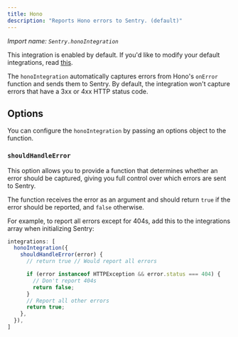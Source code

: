 ```yaml
---
title: Hono
description: "Reports Hono errors to Sentry. (default)"
---
```


_Import name: `Sentry.honoIntegration`_

This integration is enabled by default. If you'd like to modify your default integrations, read [this](./../#modifying-default-integrations).

The `honoIntegration` automatically captures errors from Hono's `onError` function and sends them to Sentry. By default, the integration won't capture errors that have a 3xx or 4xx HTTP status code.

## Options

You can configure the `honoIntegration` by passing an options object to the function.

### `shouldHandleError`

This option allows you to provide a function that determines whether an error should be captured, giving you full control over which errors are sent to Sentry.

The function receives the error as an argument and should return `true` if the error should be reported, and `false` otherwise.

For example, to report all errors except for 404s, add this to the integrations array when initializing Sentry:

```javascript
integrations: [
  honoIntegration({
    shouldHandleError(error) {
      // return true // Would report all errors

      if (error instanceof HTTPException && error.status === 404) {
        // Don't report 404s
        return false;
      }
      // Report all other errors
      return true;
    },
  }),
]
```
